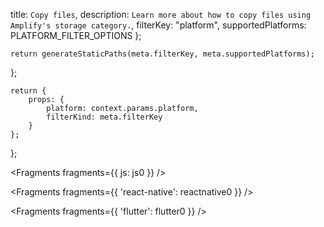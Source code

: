   title: `Copy files`,
  description: `Learn more about how to copy files using Amplify's storage category.`,
  filterKey: "platform",
  supportedPlatforms: PLATFORM_FILTER_OPTIONS
};
      


    return generateStaticPaths(meta.filterKey, meta.supportedPlatforms);
};

    return {
        props: {
            platform: context.params.platform,
            filterKind: meta.filterKey
        }
    };
};


<Fragments fragments={{ js: js0 }} />


<Fragments fragments={{ 'react-native': reactnative0 }} />


<Fragments fragments={{ 'flutter': flutter0 }} />